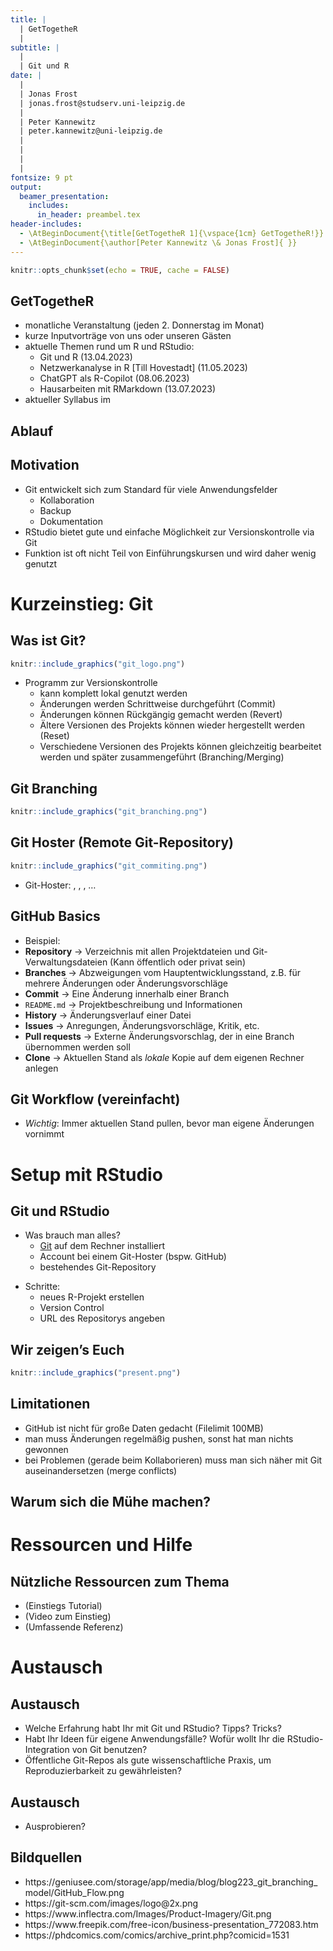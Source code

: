 ```yaml
---
title: |
  | GetTogetheR 
  |
subtitle: |
  |
  | Git und R
date: | 
  |
  | Jonas Frost
  | jonas.frost@studserv.uni-leipzig.de
  |
  | Peter Kannewitz                       
  | peter.kannewitz@uni-leipzig.de
  |
  |              
  |              
  |                                                                                    13. April 2023
fontsize: 9 pt
output: 
  beamer_presentation:
    includes:
      in_header: preambel.tex
header-includes: 
  - \AtBeginDocument{\title[GetTogetheR 1]{\vspace{1cm} GetTogetheR!}}
  - \AtBeginDocument{\author[Peter Kannewitz \& Jonas Frost]{ }}
---
```


```r
knitr::opts_chunk$set(echo = TRUE, cache = FALSE)
```


## GetTogetheR

- monatliche Veranstaltung (jeden 2. Donnerstag im Monat)
- kurze Inputvorträge von uns oder unseren Gästen
- aktuelle Themen rund um R und RStudio:
  - Git und R (13.04.2023)
  - Netzwerkanalyse in R [Till Hovestadt] (11.05.2023)
  - ChatGPT als R-Copilot (08.06.2023)
  - Hausarbeiten mit RMarkdown (13.07.2023)
- aktueller Syllabus im [\textcolor{blue}{Moodlekurs}](https://moodle2.uni-leipzig.de/course/view.php?id=41052)

## Ablauf

\begin{minipage}{\textwidth}
   \linespread{2}
   \tableofcontents
\end{minipage}
\vspace*{3cm}

## Motivation

- Git entwickelt sich zum Standard für viele Anwendungsfelder
  - Kollaboration
  - Backup
  - Dokumentation
- RStudio bietet gute und einfache Möglichkeit zur Versionskontrolle via Git
- Funktion ist oft nicht Teil von Einführungskursen und wird daher wenig genutzt

# Kurzeinstieg: Git

## Was ist Git?

```r
knitr::include_graphics("git_logo.png")
```


- Programm zur Versionskontrolle
  - kann komplett lokal genutzt werden
  - Änderungen werden Schrittweise durchgeführt (Commit)
  - Änderungen können Rückgängig gemacht werden (Revert)
  - Ältere Versionen des Projekts können wieder hergestellt werden (Reset)
  - Verschiedene Versionen des Projekts können gleichzeitig bearbeitet werden und später zusammengeführt (Branching/Merging)
  
## Git Branching  

```r
knitr::include_graphics("git_branching.png")
```

## Git Hoster (Remote Git-Repository)

```r
knitr::include_graphics("git_commiting.png")
```

- Git-Hoster: [\textcolor{blue}{GitHub}](https://github.com/), [\textcolor{blue}{GitLab}](https://about.gitlab.com/), [\textcolor{blue}{Gitea}](https://gitea.io/en-us/), ...

## GitHub Basics

- Beispiel: \textcolor{blue}{https://github.com/tidyverse}
- **Repository** $\rightarrow$ Verzeichnis mit allen Projektdateien und Git-Verwaltungsdateien (Kann öffentlich oder privat sein)
- **Branches** $\rightarrow$ Abzweigungen vom Hauptentwicklungsstand, z.B. für mehrere Änderungen oder Änderungsvorschläge 
- **Commit** $\rightarrow$ Eine Änderung innerhalb einer Branch
- `README.md` $\rightarrow$ Projektbeschreibung und Informationen
- **History** $\rightarrow$ Änderungsverlauf einer Datei
- **Issues** $\rightarrow$ Anregungen, Änderungsvorschläge, Kritik, etc.
- **Pull requests** $\rightarrow$ Externe Änderungsvorschlag, der in eine Branch übernommen werden soll
- **Clone** $\rightarrow$ Aktuellen Stand als *lokale* Kopie auf dem eigenen Rechner anlegen

## Git Workflow (vereinfacht)

\begin{enumerate}
  \item Remote Repository anlegen.
  \item Lokal clonen.
  \item Änderungen durchführen. 
  \item Änderungen commiten (Zum aktuellen Entwicklungsstand hinzufügen).
  \item Änderungen pushen (Ins Remote-Repository übertragen).
\end{enumerate}

- *Wichtig*: Immer aktuellen Stand pullen, bevor man eigene Änderungen vornimmt

# Setup mit RStudio

## Git und RStudio

- Was brauch man alles?
  - [Git](https://git-scm.com/downloads) auf dem Rechner installiert
  - Account bei einem Git-Hoster (bspw. GitHub)
  - bestehendes Git-Repository
  
\vspace*{0.6cm}

- Schritte:
  - neues R-Projekt erstellen 
  - Version Control
  - URL des Repositorys angeben
  
## Wir zeigen's Euch

```r
knitr::include_graphics("present.png")
```

## Limitationen

- GitHub ist nicht für große Daten gedacht (Filelimit 100MB)
- man muss Änderungen regelmäßig pushen, sonst hat man nichts gewonnen
- bei Problemen (gerade beim Kollaborieren) muss man sich näher mit Git auseinandersetzen (merge conflicts)

## Warum sich die Mühe machen? 

\begin{columns}
\begin{column}{0.5\textwidth}
   \begin{itemize}
      \item Änderungen tracken, dokumentieren und rückgängig machen 
      \item gleichzeitig im Team zusammenarbeiten und Änderungen zusammenführen
      \item Projekte sicher abspeichern 
      \item GitHub bietet unglaublich viel Potential für weitere Anwendungsfälle (Aufgabenplanung, Release, Continious Integration)
   \end{itemize}
\end{column}
\begin{column}{0.5\textwidth}
    \begin{center}
     \includegraphics[width=1\textwidth]{final_doc.png}      
     \end{center}
\end{column}
\end{columns}


# Ressourcen und Hilfe

## Nützliche Ressourcen zum Thema

- \textcolor{blue}{https://r-bio.github.io/intro-git-rstudio/} (Einstiegs Tutorial)
- \textcolor{blue}{https://posit.co/resources/videos/managing-part-2-github-and-rstudio/} (Video zum Einstieg)
- \textcolor{blue}{https://happygitwithr.com/} (Umfassende Referenz)

# Austausch

## Austausch

- Welche Erfahrung habt Ihr mit Git und RStudio? Tipps? Tricks?
- Habt Ihr Ideen für eigene Anwendungsfälle? Wofür wollt Ihr die RStudio-Integration von Git benutzen?
- Öffentliche Git-Repos als gute wissenschaftliche Praxis, um Reproduzierbarkeit zu gewährleisten?

## Austausch

- Ausprobieren?

## Bildquellen

- https://geniusee.com/storage/app/media/blog/blog223_git_branching_model/GitHub_Flow.png
- https://git-scm.com/images/logo@2x.png
- https://www.inflectra.com/Images/Product-Imagery/Git.png
- https://www.freepik.com/free-icon/business-presentation_772083.htm
- https://phdcomics.com/comics/archive_print.php?comicid=1531



